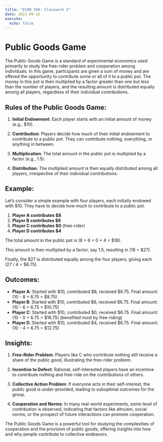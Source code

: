 ```yaml
---
title: "ECON 340: Classwork 3"
date: 2023-09-15
execute: 
  echo: false
---
```


# Public Goods Game

The Public Goods Game is a standard of experimental economics used primarily to study the free-rider problem and cooperation among individuals. In this game, participants are given a sum of money and are offered the opportunity to contribute some or all of it to a public pot. The money in this pot is then multiplied by a factor greater than one but less than the number of players, and the resulting amount is distributed equally among all players, regardless of their individual contributions.

## Rules of the Public Goods Game:

1. **Initial Endowment**: Each player starts with an initial amount of money (e.g., $10).

2. **Contribution**: Players decide how much of their initial endowment to contribute to a public pot. They can contribute nothing, everything, or anything in between.

3. **Multiplication**: The total amount in the public pot is multiplied by a factor (e.g., 1.5).

4. **Distribution**: The multiplied amount is then equally distributed among all players, irrespective of their individual contributions.


## Example:

Let's consider a simple example with four players, each initially endowed with $10. They have to decide how much to contribute to a public pot.

1. **Player A contributes $8**
2. **Player B contributes $6**
3. **Player C contributes $0** (free-rider)
4. **Player D contributes $4**

The total amount in the public pot is \(8 + 6 + 0 + 4 = $18\).

This amount is then multiplied by a factor, say 1.5, resulting in \(18 \times 1.5 = $27\).

Finally, the $27 is distributed equally among the four players, giving each \(27 / 4 = $6.75\).

## Outcomes:

- **Player A**: Started with $10, contributed $8, received $6.75. Final amount: \(10 - 8 + 6.75 = $8.75\)
- **Player B**: Started with $10, contributed $6, received $6.75. Final amount: \(10 - 6 + 6.75 = $10.75\)
- **Player C**: Started with $10, contributed $0, received $6.75. Final amount: \(10 - 0 + 6.75 = $16.75\) (benefited most by free-riding)
- **Player D**: Started with $10, contributed $4, received $6.75. Final amount: \(10 - 4 + 6.75 = $12.75\)

## Insights:

1. **Free-Rider Problem**: Players like C who contribute nothing still receive a share of the public good, illustrating the free-rider problem.
  
2. **Incentive to Defect**: Rational, self-interested players have an incentive to contribute nothing and free-ride on the contributions of others.

3. **Collective Action Problem**: If everyone acts in their self-interest, the public good is under-provided, leading to suboptimal outcomes for the group.

4. **Cooperation and Norms**: In many real-world experiments, some level of contribution is observed, indicating that factors like altruism, social norms, or the prospect of future interactions can promote cooperation.

The Public Goods Game is a powerful tool for studying the complexities of cooperation and the provision of public goods, offering insights into how and why people contribute to collective endeavors.
